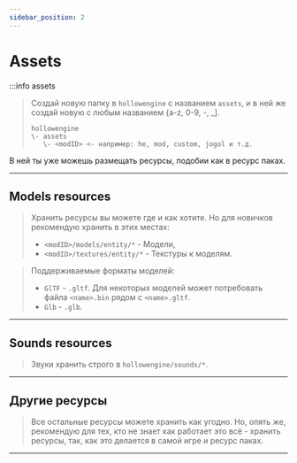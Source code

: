 ```yaml
---
sidebar_position: 2
---
```


# Assets

:::info assets
> Создай новую папку в `hollowengine` с названием `assets`, и в ней же создай новую с любым названием {a-z, 0-9, -, _].
> ```
> hollowengine
> \- assets
>    \- <modID> <- например: he, mod, custom, jogol и т.д.
> ```

В ней ты уже можешь размещать ресурсы, подобии как в ресурс паках.

---

## Models resources

> Хранить ресурсы вы можете где и как хотите. Но для новичков рекомендую хранить в этих местах:
> - `<modID>/models/entity/*` - Модели,
> - `<modID>/textures/entity/*` - Текстуры к моделям.

> Поддерживаемые форматы моделей:
> - `GlTF` - `.gltf`. Для некоторых моделей может потребовать файла `<name>.bin` рядом с `<name>.gltf`.
> - `Glb` - `.glb`.

---

## Sounds resources

> Звуки хранить строго в `hollowengine/sounds/*`.

---

## Другие ресурсы

> Все остальные ресурсы можете хранить как угодно. Но, опять же, рекомендую для тех, кто не знает как работает это всё - хранить ресурсы, так, как это делается в самой игре и ресурс паках.

---
 